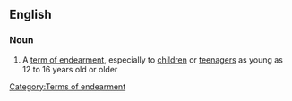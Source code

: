 ==English==

===Noun===
{{en-noun|sg=[[little]] [[ones]]}}

#A [[term of endearment]], especially to [[children]] or [[teenager]]s as young as 12 to 16 years old or older

[[Category:Terms of endearment]]